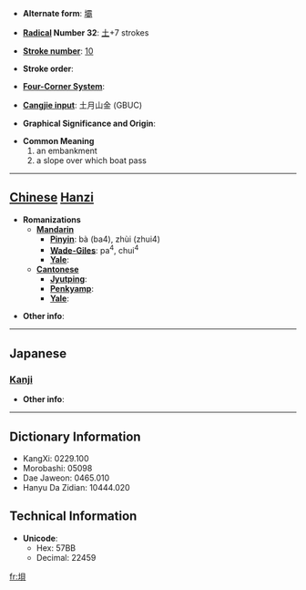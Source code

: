 * '''Alternate form''': [[壩]]

* '''[[Wiktionary:Chinese radical index| Radical]] Number 32''': [[Wiktionary:Chinese radical index 土|土]]+7 strokes

* '''[[Wiktionary:Chinese total strokes index|Stroke number]]''': [[Wiktionary:Chinese total strokes index 10|10]]

* '''Stroke order''': 

* '''[[Wiktionary:Chinese four corner index|Four-Corner System]]''': 

* '''[[Wiktionary:Chinese Cangjie index|Cangjie input]]''': 土月山金 (GBUC)

* '''Graphical Significance and Origin''': 

* '''Common Meaning'''
*#an embankment
*# a slope over which boat pass


----

== [[Chinese]] [[Hanzi]] ==

* '''Romanizations'''
** '''[[Mandarin]]'''
*** '''[[Pinyin]]''': bà (ba4), zhùi (zhui4)
*** '''[[Wade-Giles]]''': pa<sup>4</sup>, chui<sup>4</sup>
*** '''[[Yale]]''': 
** '''[[Cantonese]]'''
*** '''[[Jyutping]]''':
*** '''[[Penkyamp]]''': 
*** '''[[Yale]]''': 

* '''Other info''': 

----

==Japanese==
===[[Kanji]]===
{{kanji|on readings=[[はい]] (hai), [[は]] (ha), [[へ]] (he)|kun readings=[[つつみ]] (tsutsumi)}}

* '''Other info''':  

----

== Dictionary Information ==

* KangXi: 0229.100
* Morobashi: 05098
* Dae Jaweon: 0465.010
* Hanyu Da Zidian: 10444.020

== Technical Information ==

* '''Unicode''':
** Hex: 57BB
** Decimal: 22459

[[fr:垻]]